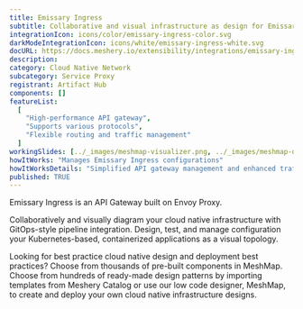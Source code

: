 ```yaml
---
title: Emissary Ingress
subtitle: Collaborative and visual infrastructure as design for Emissary Ingress
integrationIcon: icons/color/emissary-ingress-color.svg
darkModeIntegrationIcon: icons/white/emissary-ingress-white.svg
docURL: https://docs.meshery.io/extensibility/integrations/emissary-ingress
description:
category: Cloud Native Network
subcategory: Service Proxy
registrant: Artifact Hub
components: []
featureList:
  [
    "High-performance API gateway",
    "Supports various protocols",
    "Flexible routing and traffic management"
  ]
workingSlides: [../_images/meshmap-visualizer.png, ../_images/meshmap-designer.png]
howItWorks: "Manages Emissary Ingress configurations"
howItWorksDetails: "Simplified API gateway management and enhanced traffic routing in Kubernetes"
published: TRUE
---
```


<p>Emissary Ingress is an API Gateway built on Envoy Proxy.</p>
<p>
  Collaboratively and visually diagram your cloud native infrastructure with GitOps-style pipeline
  integration. Design, test, and manage configuration your Kubernetes-based, containerized
  applications as a visual topology.
</p>
<p>
  Looking for best practice cloud native design and deployment best practices? Choose from thousands
  of pre-built components in MeshMap. Choose from hundreds of ready-made design patterns by
  importing templates from Meshery Catalog or use our low code designer, MeshMap, to create and
  deploy your own cloud native infrastructure designs.
</p>

